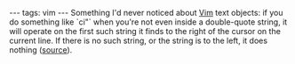 ---
tags: vim
---
Something I'd never noticed about [[Vim]] text objects: if you do something like `ci"` when you're not even inside a double-quote string, it will operate on the first such string it finds to the right of the cursor on the current line. If there is no such string, or the string is to the left, it does nothing ([http://blog.carbonfive.com/2011/10/17/vim-text-objects-the-definitive-guide/ source]).
